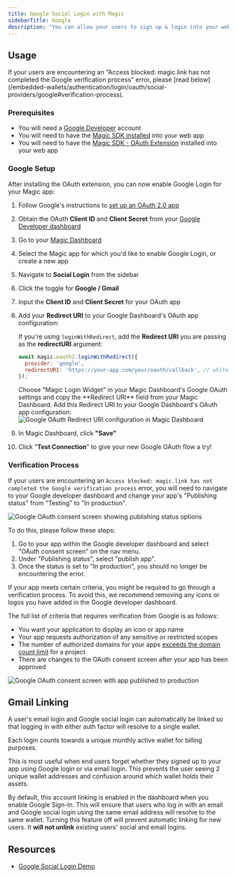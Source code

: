 ```yaml
---
title: Google Social Login with Magic
sidebarTitle: Google
description: "You can allow your users to sign up & login into your web application with their Google account."
---
```


## Usage

<Note>
If your users are encountering an "Access blocked: magic.link has not completed the Google verification process" error, please [read below](/embedded-wallets/authentication/login/oauth/social-providers/google#verification-process).
</Note>

### Prerequisites

* You will need a [Google Developer](https://console.developers.google.com/) account
* You will need to have the [Magic SDK installed](/embedded-wallets/sdk/overview) into your web app
* You will need to have the [Magic SDK - OAuth Extension](/embedded-wallets/authentication/login/oauth/oauth-implementation) installed into your web app

### Google Setup

After installing the OAuth extension, you can now enable Google Login for your Magic app:

1.  Follow Google's instructions to [set up an OAuth 2.0 app](https://support.google.com/cloud/answer/6158849?hl=en)
2.  Obtain the OAuth **Client ID** and **Client Secret** from your [Google Developer dashboard](https://console.developers.google.com/)
3.  Go to your [Magic Dashboard](https://dashboard.magic.link/login)
4.  Select the Magic app for which you'd like to enable Google Login, or create a new app
5.  Navigate to **Social Login** from the sidebar
6.  Click the toggle for **Google / Gmail**
7.  Input the **Client ID** and **Client Secret** for your OAuth app
8.  Add your **Redirect URI** to your Google Dashboard's OAuth app configuration:
    
    If you're using `loginWithRedirect`, add the **Redirect URI** you are passing as the **redirectURI** argument:
    
    ```javascript JavaScript icon="square-js"
    await magic.oauth2.loginWithRedirect({
      provider: 'google',
      redirectURI: 'https://your-app.com/your/oauth/callback', // whitelist this with Google
    });
    ```
    
    <Accordion title="If using the connectWithUI SDK method">
      Choose "Magic Login Widget" in your Magic Dashboard's Google OAuth settings and copy the **Redirect URI** field from your Magic Dashboard. Add this Redirect URI to your Google Dashboard's OAuth app configuration:
    </Accordion>
      <Frame>
        <img src="/images/redirect-uri.webp" alt="Google OAuth Redirect URI configuration in Magic Dashboard"/>
      </Frame>
    

9.  In Magic Dashboard, click **"Save"**
10. Click "**Test Connection**" to give your new Google OAuth flow a try!

### Verification Process

If your users are encountering an `Access blocked: magic.link has not completed the Google verification process` error, you will need to navigate to your Google developer dashboard and change your app's "Publishing status" from "Testing" to "In production".

<Frame>
  <img src="/images/oauth-consent-screen-v2.webp" alt="Google OAuth consent screen showing publishing status options"/>
</Frame>

To do this, please follow these steps:

1.  Go to your app within the Google developer dashboard and select "OAuth consent screen" on the nav menu.
2.  Under "Publishing status", select "publish app".
3.  Once the status is set to "In production", you should no longer be encountering the error.

<Note>
If your app meets certain criteria, you might be required to go through a verification process. To avoid this, we recommend removing any icons or logos you have added in the Google developer dashboard.
</Note>

The full list of criteria that requires verification from Google is as follows:

* You want your application to display an icon or app name
* Your app requests authorization of any sensitive or restricted scopes
* The number of authorized domains for your apps [exceeds the domain count limit](https://support.google.com/cloud/answer/7650096) for a project
* There are changes to the OAuth consent screen after your app has been approved

<Frame>
  <img src="/images/oauth-consent-screen-published.webp" alt="Google OAuth consent screen with app published to production"/>
</Frame>

## Gmail Linking

A user's email login and Google social login can automatically be linked so that logging in with either auth factor will resolve to a single wallet.

<Info>
Each login counts towards a unique monthly active wallet for billing purposes.
</Info>

This is most useful when end users forget whether they signed up to your app using Google login or via email login. This prevents the user seeing 2 unique wallet addresses and confusion around which wallet holds their assets.

By default, this account linking is enabled in the dashboard when you enable Google Sign-In. This will ensure that users who log in with an email and Google social login using the same email address will resolve to the same wallet. Turning this feature off will prevent automatic linking for new users. It **will not unlink** existing users' social and email logins.

## Resources

* [Google Social Login Demo](https://magic-oauth-v2-dun.vercel.app)

